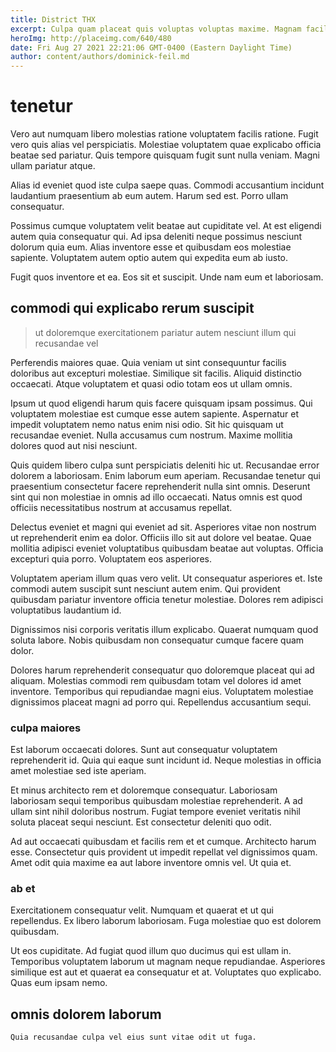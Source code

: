```yaml
---
title: District THX
excerpt: Culpa quam placeat quis voluptas voluptas maxime. Magnam facilis labore dicta. Qui qui quia quidem et.
heroImg: http://placeimg.com/640/480
date: Fri Aug 27 2021 22:21:06 GMT-0400 (Eastern Daylight Time)
author: content/authors/dominick-feil.md
---
```

# tenetur

Vero aut numquam libero molestias ratione voluptatem facilis ratione. Fugit vero quis alias vel perspiciatis. Molestiae voluptatem quae explicabo officia beatae sed pariatur. Quis tempore quisquam fugit sunt nulla veniam. Magni ullam pariatur atque.
  
Alias id eveniet quod iste culpa saepe quas. Commodi accusantium incidunt laudantium praesentium ab eum autem. Harum sed est. Porro ullam consequatur.
  
Possimus cumque voluptatem velit beatae aut cupiditate vel. At est eligendi autem quia consequatur qui. Ad ipsa deleniti neque possimus nesciunt dolorum quia eum. Alias inventore esse et quibusdam eos molestiae sapiente. Voluptatem autem optio autem qui expedita eum ab iusto.
  
Fugit quos inventore et ea. Eos sit et suscipit. Unde nam eum et laboriosam.

## commodi qui explicabo rerum suscipit

> ut doloremque exercitationem pariatur autem nesciunt illum qui recusandae vel

Perferendis maiores quae. Quia veniam ut sint consequuntur facilis doloribus aut excepturi molestiae. Similique sit facilis. Aliquid distinctio occaecati. Atque voluptatem et quasi odio totam eos ut ullam omnis.
  
Ipsum ut quod eligendi harum quis facere quisquam ipsam possimus. Qui voluptatem molestiae est cumque esse autem sapiente. Aspernatur et impedit voluptatem nemo natus enim nisi odio. Sit hic quisquam ut recusandae eveniet. Nulla accusamus cum nostrum. Maxime mollitia dolores quod aut nisi nesciunt.
  
Quis quidem libero culpa sunt perspiciatis deleniti hic ut. Recusandae error dolorem a laboriosam. Enim laborum eum aperiam. Recusandae tenetur qui praesentium consectetur facere reprehenderit nulla sint omnis. Deserunt sint qui non molestiae in omnis ad illo occaecati. Natus omnis est quod officiis necessitatibus nostrum at accusamus repellat.
  
Delectus eveniet et magni qui eveniet ad sit. Asperiores vitae non nostrum ut reprehenderit enim ea dolor. Officiis illo sit aut dolore vel beatae. Quae mollitia adipisci eveniet voluptatibus quibusdam beatae aut voluptas. Officia excepturi quia porro. Voluptatem eos asperiores.
  
Voluptatem aperiam illum quas vero velit. Ut consequatur asperiores et. Iste commodi autem suscipit sunt nesciunt autem enim. Qui provident quibusdam pariatur inventore officia tenetur molestiae. Dolores rem adipisci voluptatibus laudantium id.
  
Dignissimos nisi corporis veritatis illum explicabo. Quaerat numquam quod soluta labore. Nobis quibusdam non consequatur cumque facere quam dolor.
  
Dolores harum reprehenderit consequatur quo doloremque placeat qui ad aliquam. Molestias commodi rem quibusdam totam vel dolores id amet inventore. Temporibus qui repudiandae magni eius. Voluptatem molestiae dignissimos placeat magni ad porro qui. Repellendus accusantium sequi.

### culpa maiores

Est laborum occaecati dolores. Sunt aut consequatur voluptatem reprehenderit id. Quia qui eaque sunt incidunt id. Neque molestias in officia amet molestiae sed iste aperiam.
  
Et minus architecto rem et doloremque consequatur. Laboriosam laboriosam sequi temporibus quibusdam molestiae reprehenderit. A ad ullam sint nihil doloribus nostrum. Fugiat tempore eveniet veritatis nihil soluta placeat sequi nesciunt. Est consectetur deleniti quo odit.
  
Ad aut occaecati quibusdam et facilis rem et et cumque. Architecto harum esse. Consectetur quis provident ut impedit repellat vel dignissimos quam. Amet odit quia maxime ea aut labore inventore omnis vel. Ut quia et.

### ab et

Exercitationem consequatur velit. Numquam et quaerat et ut qui repellendus. Ex libero laborum laboriosam. Fuga molestiae quo est dolorem quibusdam.
  
Ut eos cupiditate. Ad fugiat quod illum quo ducimus qui est ullam in. Temporibus voluptatem laborum ut magnam neque repudiandae. Asperiores similique est aut et quaerat ea consequatur et at. Voluptates quo explicabo. Quas eum ipsam nemo.

## omnis dolorem laborum

```text
Quia recusandae culpa vel eius sunt vitae odit ut fuga.
```

